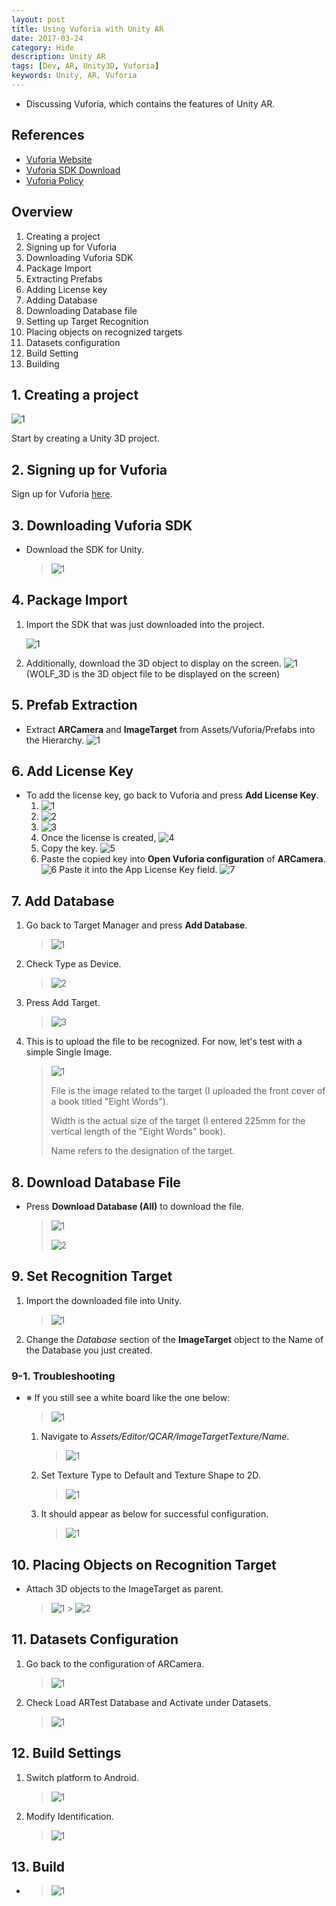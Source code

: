 ```yaml
---
layout: post
title: Using Vuforia with Unity AR
date: 2017-03-24
category: Hide
description: Unity AR
tags: [Dev, AR, Unity3D, Vuforia]
keywords: Unity, AR, Vuforia
---
```


- Discussing Vuforia, which contains the features of Unity AR.

## References

- [Vuforia Website](https://www.vuforia.com/)
- [Vuforia SDK Download](https://developer.vuforia.com/downloads/sdk)
- [Vuforia Policy](https://developer.vuforia.com/pricing)

## Overview

1. Creating a project
2. Signing up for Vuforia
3. Downloading Vuforia SDK
4. Package Import
5. Extracting Prefabs
6. Adding License key
7. Adding Database
8. Downloading Database file
9. Setting up Target Recognition
10. Placing objects on recognized targets
11. Datasets configuration
12. Build Setting
13. Building

## 1. Creating a project

![1](http://postfiles15.naver.net/MjAxNzAzMjNfMTEx/MDAxNDkwMjI4MDA0NzM2.-MY5AlW1CZ4athfoZ42VBZxK9eAupzl8EapyY2uEN5gg.hyPI2GGb_GRbHEY34foE0k8z4qfdmCz4awITvzK3qPYg.PNG.kyechan99/5.PNG?type=w1)

Start by creating a Unity 3D project.

## 2. Signing up for Vuforia

Sign up for Vuforia [here](https://developer.vuforia.com/user/register).

## 3. Downloading Vuforia SDK

- Download the SDK for Unity.
  > ![1](http://postfiles16.naver.net/MjAxNzAzMjRfMTE4/MDAxNDkwMzYyMjg2NTQ2.seOz4L_iaT11qKIVM1HhE_8NFxkYumo4CUc9QeH3QVgg.vZ8ERV2uWFHwfAO3RoRPBqurUz5CHuwulD1tpXcThskg.PNG.kyechan99/2.PNG?type=w1)

## 4. Package Import

1. Import the SDK that was just downloaded into the project.

   ![1](http://postfiles9.naver.net/MjAxNzAzMjRfMjcx/MDAxNDkwMzYyMjg3Mjg4.VCQ_L6y8besxTKKffNyEEggCgttY6qQDhWbHfqkEZBwg.Ghjm6FS8HLOLkPEViCtFb1opvEhl1G42z34qb6k0t8Yg.PNG.kyechan99/3.PNG?type=w1)

2. Additionally, download the 3D object to display on the screen.
   ![1](http://postfiles12.naver.net/MjAxNzAzMjRfMzkg/MDAxNDkwMzYyMjg3NTM5.skhGDJ7dtz9vLrBgzsWiL7NKXXifW9kgssPRBbJT6Ywg.Yr96kyXSXS9RlAkfASHuoPWUt2Pvpm4xbtPJoY-Oh18g.PNG.kyechan99/4.PNG?type=w1)
   (WOLF_3D is the 3D object file to be displayed on the screen)

## 5. Prefab Extraction

- Extract **ARCamera** and **ImageTarget** from Assets/Vuforia/Prefabs into the Hierarchy.
  ![1](http://postfiles14.naver.net/MjAxNzAzMjRfMTE5/MDAxNDkwMzYyMjg3OTM4.HmdEAyCUTo78GaAJcGh2LjP6BI1bwIq0d8PPb65gh1gg.4Xe4SF2c7JK_VSnlXI2LkAiSU14wCPM4Kmnf0v1zCQcg.PNG.kyechan99/6.PNG?type=w1)

## 6. Add License Key

- To add the license key, go back to Vuforia and press **Add License Key**.
  1. ![1](http://postfiles9.naver.net/MjAxNzAzMjRfNzYg/MDAxNDkwMzYyMjg4MTg0.JOml7jghEF3a8rD3ycWHswU_4ZSPwb_i3ou0Y8UmUQcg.lPDyuL7cmphozsNXJ5n7e6GaBeBLQl0B38GRMl5T_gEg.PNG.kyechan99/7.PNG?type=w1)
  2. ![2](http://postfiles7.naver.net/MjAxNzAzMjRfMTc3/MDAxNDkwMzYyMjg4NDQ4.-Tyrz8FrTl0gSnO4lXjFcKIfMdWoPI4Zk5cgMXnqxawg.x8AXgIvnAFYcId41J2ZnHK1t96DZXULOkcvis0G6Mzkg.PNG.kyechan99/8.PNG?type=w1)
  3. ![3](http://postfiles10.naver.net/MjAxNzAzMjRfNjcg/MDAxNDkwMzYyMjg4NzUz.zzKRmk2UxKyYfBH-ORQHFikl5oGM0O-a3pJGcsN9_acg.K8BPnWIMMNtoDQKN8w8uIlpIqrfa_CWQXADjyHMvZ4Mg.PNG.kyechan99/9.PNG?type=w1)
  4. Once the license is created,
     ![4](http://postfiles15.naver.net/MjAxNzAzMjRfMTk5/MDAxNDkwMzYyMjg4OTE3.mkGVIkhJWCq9133srHdTDe-CXf-8rSdy63RpPG0IDu0g.LV8FRCeyW3xy2_e-DLYIvxsF6rH5gekNJcVA7a4hg44g.PNG.kyechan99/10.PNG?type=w1)
  5. Copy the key.
     ![5](http://postfiles11.naver.net/MjAxNzAzMjRfMTcz/MDAxNDkwMzYyMjg5MTY1.IxQmRfPQzCiyUH8GbH1e3wHNxiH9iX0vZs4bV0GiwJEg.noYvdTaGWey28qlANpDPORJt2QkieanNmrrM8OsCzOIg.PNG.kyechan99/11.PNG?type=w1)
  6. Paste the copied key into **Open Vuforia configuration** of **ARCamera**.
     ![6](http://postfiles5.naver.net/MjAxNzAzMjRfMTY1/MDAxNDkwMzYyMjg5MzYx.H20bsrSnKTzsSfnTSCHnpyPjtZEH_xMg19EI9GEB0hAg.O9ryybTKVMuqRioLEjHzjxSF7Hic-vLHK_ED4WLC2dIg.PNG.kyechan99/12.PNG?type=w1)
     Paste it into the App License Key field.
     ![7](http://postfiles8.naver.net/MjAxNzAzMjRfMTA4/MDAxNDkwMzYyMjg5NTA2.1MN4f0drzgQyiiol9q3VSYKEOHV2JGI34h-MB1FvndIg.VWdONTkX-lEzmnp-NEYPiBAD5Z5jyLT3zeRr7BYochcg.PNG.kyechan99/13.PNG?type=w1)

## 7. Add Database

1. Go back to Target Manager and press **Add Database**.

   > ![1](http://postfiles10.naver.net/MjAxNzAzMjRfNzEg/MDAxNDkwMzYyMjg5Njc0.ARxRL7vI7473RT7UpIeaqSyKFiE5feCOBjABxXtru3gg.NpAyN6-eCAE09MlGVWXvZrFJW1WPd4uVaKVdMs-HG9Ug.PNG.kyechan99/14.PNG?type=w1)

2. Check Type as Device.

   > ![2](http://postfiles14.naver.net/MjAxNzAzMjRfMjg5/MDAxNDkwMzYyMjg5ODI2.lFSiYhQh_P_3HAre4jV2WB2ms1eCEGYwdiYoZDoqTd0g.ENQZHYLt2MR4br7dPWsMgWprD53T7Wfd0H6zNv5Tzywg.PNG.kyechan99/15.PNG?type=w1)

3. Press Add Target.

   > ![3](http://postfiles2.naver.net/MjAxNzAzMjRfMjM5/MDAxNDkwMzYyMjkwMDAw.XFVQc7Gs8AzvZneYdK2HzrosoUxKUSMyRvaeGbU-Qs4g.b79e5gxEHctF-9P7-hDRSZ79CJfVvivk_JIYXDxombcg.PNG.kyechan99/16.PNG?type=w1)

4. This is to upload the file to be recognized. For now, let's test with a simple Single Image.
   > ![1](http://postfiles16.naver.net/MjAxNzAzMjRfMTg0/MDAxNDkwMzYyMjkwMjQ2._HmuaKSvk8NYYm0AOMVPtEy24X-U88GvFERA0heChJAg.8URaGKGXc22natdYCOxysZLWBv3E5GgJ0x-mo8EAKYwg.PNG.kyechan99/17.PNG?type=w1)
   >
   > File is the image related to the target (I uploaded the front cover of a book titled "Eight Words").
   >
   > Width is the actual size of the target (I entered 225mm for the vertical length of the "Eight Words" book).
   >
   > Name refers to the designation of the target.

## 8. Download Database File

- Press **Download Database (All)** to download the file.
  > ![1](http://postfiles12.naver.net/MjAxNzAzMjRfMjQ2/MDAxNDkwMzYyMjkwNDUz.xxQ0iYhkW-8XG2Ip-nI-_DRbsoO-1GvWYwC7FxZfCxAg.R-w2BY2-WcRvUKlYF8NGqTZcUpzp9_XxG3wMuguN73Ug.PNG.kyechan99/18.PNG?type=w1)
  >
  > ![2](http://postfiles11.naver.net/MjAxNzAzMjRfMjEy/MDAxNDkwMzYyMjkwNjA2.9U5PpuO4ZwKGthaPS0dPKdiBgjwP141UopIWjoaFj24g.HaXR7acU4mPgk-5e-jPCcQwjkpsBMo0PtydWGc08SEMg.PNG.kyechan99/19.PNG?type=w1)

## 9. Set Recognition Target

1. Import the downloaded file into Unity.
   > ![1](http://postfiles1.naver.net/MjAxNzAzMjRfMjg4/MDAxNDkwMzYyMjkwNzY2.HUJyGwoj7hBHLUKBb2jIabqECP92lWmlwcS25UvUI5Qg.kp4E_fnPf4vduCtqKxNsTLaMywIvcGCtxrNzuyF6IM4g.PNG.kyechan99/20.PNG?type=w1)
2. Change the _Database_ section of the **ImageTarget** object to the Name of the Database you just created.

### 9-1. Troubleshooting

- ※ If you still see a white board like the one below:

  > ![1](http://postfiles3.naver.net/MjAxNzAzMjRfMjUw/MDAxNDkwMzYyMjkxNTg2.gzWCdAsCKf0WmMzeoTMH5TQo93suRmdrOMTdohfDp3wg.bfkii6b0AGsRQw4sAKhBk5rDKR4IdVvwtNFlCoQtoUog.PNG.kyechan99/22.PNG?type=w1)

  1. Navigate to _Assets/Editor/QCAR/ImageTargetTexture/Name_.

     > ![1](http://postfiles7.naver.net/MjAxNzAzMjRfNzMg/MDAxNDkwMzYyMjkxODAz.j4MPNqjZkjVjOJk0FOo0GaYR9gzsosM5-6r9hple-lgg.ww6JDTpnu41OpskYk0hqMuvHYabR_YIhu4lzyCZtcUUg.PNG.kyechan99/23.PNG?type=w1)

  2. Set Texture Type to Default and Texture Shape to 2D.

     > ![1](http://postfiles1.naver.net/MjAxNzAzMjRfNDUg/MDAxNDkwMzYyMjkxOTY5.903YE_fGy6rlKHCYZEeI4Aq8cyK03twrNLu4RzjvTDQg.6qc4o82gnvo2KiHytr8A80HnPL4U6M2OrsL2wq7ke7sg.PNG.kyechan99/24.PNG?type=w1)

  3. It should appear as below for successful configuration.
     > ![1](http://postfiles6.naver.net/MjAxNzAzMjRfMjQ2/MDAxNDkwMzYyMjkyNTM5.ZL3uUEM5ZbiTQAvrM0YXWX7ksc5Tp5MLYfuqBU7CSXMg.4yYooTNGN7n6Ie12oz6YVmq0Gu7Y_aiAUKTA_5pBJX0g.PNG.kyechan99/25.PNG?type=w1)

## 10. Placing Objects on Recognition Target

- Attach 3D objects to the ImageTarget as parent.
  > ![1](http://postfiles6.naver.net/MjAxNzAzMjRfOTYg/MDAxNDkwMzYyMjkzMTI1.xmwveIhG5kdhneQgY8sLp86m1Ct0HGUnC6TarVnyDB4g.kBIdKQu1tfpSjLGEeSPB1UgwhEtWT3LOGJahefK7RxAg.PNG.kyechan99/26.PNG?type=w1) > ![2](http://postfiles11.naver.net/MjAxNzAzMjRfNTAg/MDAxNDkwMzYyMjkzNTE4.YxxQ3JJsOSq4eQVFqXXWtZWk4Pml9knNZj6oiEw4trkg.MWaZ3WngVn1xtVAyRkH0Pa3BGoTPW4qLMqCDs4ZPRBog.PNG.kyechan99/27.PNG?type=w1)

## 11. Datasets Configuration

1. Go back to the configuration of ARCamera.
   > ![1](http://postfiles5.naver.net/MjAxNzAzMjRfMTY1/MDAxNDkwMzYyMjg5MzYx.H20bsrSnKTzsSfnTSCHnpyPjtZEH_xMg19EI9GEB0hAg.O9ryybTKVMuqRioLEjHzjxSF7Hic-vLHK_ED4WLC2dIg.PNG.kyechan99/12.PNG?type=w1)
2. Check Load ARTest Database and Activate under Datasets.
   > ![1](http://postfiles10.naver.net/MjAxNzAzMjRfMjEx/MDAxNDkwMzYyMjkzODc1.KLiBIQ3daYHkojoXHdE6Uaw44Pr76Sb5WmuustPAYrsg.z1v0KoYiixXVrEMTOBHYDJWq2QCmdva4fB9o3iF1vU4g.PNG.kyechan99/29.PNG?type=w1)

## 12. Build Settings

1. Switch platform to Android.
   > ![1](http://postfiles16.naver.net/MjAxNzAzMjRfMTUy/MDAxNDkwMzYyMjk0MTEw.Q4W3TZuqti0xrNEQx2watcJwHJuOAolyFZNs-1f-x3Qg.TUXlEleCsP58_JiZMfQT8tdQ2zh6vg3M5CcSIxQ5UiEg.PNG.kyechan99/30.PNG?type=w1)
2. Modify Identification.
   > ![1](http://postfiles16.naver.net/MjAxNzAzMjRfMjcx/MDAxNDkwMzYyMjk0MjQz.P7dZoZhbGsczzcT35qtBMyKaqX2jfr8ememhYc9BPvYg.c2Jgqwe1aRTpR3hn2r_FxJJAguQ81K_JaNOHsf5UXu8g.PNG.kyechan99/31.PNG?type=w1)

## 13. Build

- > ![1](http://postfiles4.naver.net/MjAxNzAzMjRfMjgg/MDAxNDkwMzY0MTgyNjQ1.F8mdNK8TgkQ57w4l8onXSFVuBwFAusquusIxAsYyx0Ug.y68wYBt2fcq4aDhfKOGwKUBMrQUNRhGKTgrjKu1bWYIg.JPEG.kyechan99/1.jpg?type=w1)
